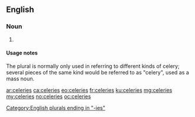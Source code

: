 ==English==

===Noun===
{{head|en}}

# {{plural of|celery}}

====Usage notes====
The plural is normally only used in referring to different kinds of celery; several pieces of the same kind would be referred to as "celery", used as a mass noun.

[[Category:English plurals ending in "-ies"]]

[[ar:celeries]]
[[ca:celeries]]
[[eo:celeries]]
[[fr:celeries]]
[[ku:celeries]]
[[mg:celeries]]
[[my:celeries]]
[[no:celeries]]
[[oc:celeries]]